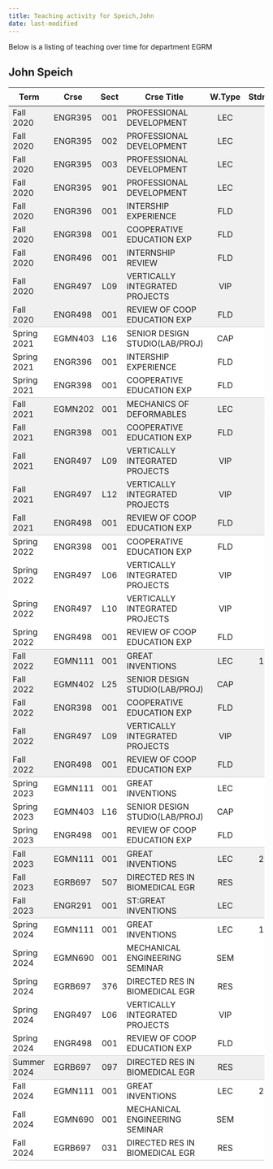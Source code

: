 ```yaml
---
title: Teaching activity for Speich,John
date: last-modified
---
```


Below is a listing of teaching over time for department EGRM


## John Speich

<style type="text/css">
#T_a9bed table {
  width: 100%;
  border-collapse: collapse;
}
#T_a9bed th {
  text-align: center;
  padding: 8px;
}
#T_a9bed td:nth-child(1) {
  padding-right: 10px;
  text-align: left;
}
#T_a9bed td:nth-child(2) {
  padding-right: 5px;
  text-align: left;
}
#T_a9bed  td:nth-child(4) {
  padding-right: 5px;
  text-align: left;
}
#T_a9bed td:nth-child(3) {
  text-align: center;
}
#T_a9bed  td:nth-child(5) {
  text-align: center;
}
#T_a9bed td:nth-child(6) {
  text-align: right;
}
#T_a9bed  td:nth-child(7) {
  text-align: right;
}
#T_a9bed_row0_col0, #T_a9bed_row0_col1, #T_a9bed_row0_col2, #T_a9bed_row0_col3, #T_a9bed_row0_col4, #T_a9bed_row0_col5, #T_a9bed_row0_col6, #T_a9bed_row1_col0, #T_a9bed_row1_col1, #T_a9bed_row1_col2, #T_a9bed_row1_col3, #T_a9bed_row1_col4, #T_a9bed_row1_col5, #T_a9bed_row1_col6, #T_a9bed_row2_col0, #T_a9bed_row2_col1, #T_a9bed_row2_col2, #T_a9bed_row2_col3, #T_a9bed_row2_col4, #T_a9bed_row2_col5, #T_a9bed_row2_col6, #T_a9bed_row3_col0, #T_a9bed_row3_col1, #T_a9bed_row3_col2, #T_a9bed_row3_col3, #T_a9bed_row3_col4, #T_a9bed_row3_col5, #T_a9bed_row3_col6, #T_a9bed_row4_col0, #T_a9bed_row4_col1, #T_a9bed_row4_col2, #T_a9bed_row4_col3, #T_a9bed_row4_col4, #T_a9bed_row4_col5, #T_a9bed_row4_col6, #T_a9bed_row5_col0, #T_a9bed_row5_col1, #T_a9bed_row5_col2, #T_a9bed_row5_col3, #T_a9bed_row5_col4, #T_a9bed_row5_col5, #T_a9bed_row5_col6, #T_a9bed_row6_col0, #T_a9bed_row6_col1, #T_a9bed_row6_col2, #T_a9bed_row6_col3, #T_a9bed_row6_col4, #T_a9bed_row6_col5, #T_a9bed_row6_col6, #T_a9bed_row7_col0, #T_a9bed_row7_col1, #T_a9bed_row7_col2, #T_a9bed_row7_col3, #T_a9bed_row7_col4, #T_a9bed_row7_col5, #T_a9bed_row7_col6, #T_a9bed_row12_col0, #T_a9bed_row12_col1, #T_a9bed_row12_col2, #T_a9bed_row12_col3, #T_a9bed_row12_col4, #T_a9bed_row12_col5, #T_a9bed_row12_col6, #T_a9bed_row13_col0, #T_a9bed_row13_col1, #T_a9bed_row13_col2, #T_a9bed_row13_col3, #T_a9bed_row13_col4, #T_a9bed_row13_col5, #T_a9bed_row13_col6, #T_a9bed_row14_col0, #T_a9bed_row14_col1, #T_a9bed_row14_col2, #T_a9bed_row14_col3, #T_a9bed_row14_col4, #T_a9bed_row14_col5, #T_a9bed_row14_col6, #T_a9bed_row15_col0, #T_a9bed_row15_col1, #T_a9bed_row15_col2, #T_a9bed_row15_col3, #T_a9bed_row15_col4, #T_a9bed_row15_col5, #T_a9bed_row15_col6, #T_a9bed_row21_col0, #T_a9bed_row21_col1, #T_a9bed_row21_col2, #T_a9bed_row21_col3, #T_a9bed_row21_col4, #T_a9bed_row21_col5, #T_a9bed_row21_col6, #T_a9bed_row22_col0, #T_a9bed_row22_col1, #T_a9bed_row22_col2, #T_a9bed_row22_col3, #T_a9bed_row22_col4, #T_a9bed_row22_col5, #T_a9bed_row22_col6, #T_a9bed_row23_col0, #T_a9bed_row23_col1, #T_a9bed_row23_col2, #T_a9bed_row23_col3, #T_a9bed_row23_col4, #T_a9bed_row23_col5, #T_a9bed_row23_col6, #T_a9bed_row24_col0, #T_a9bed_row24_col1, #T_a9bed_row24_col2, #T_a9bed_row24_col3, #T_a9bed_row24_col4, #T_a9bed_row24_col5, #T_a9bed_row24_col6, #T_a9bed_row29_col0, #T_a9bed_row29_col1, #T_a9bed_row29_col2, #T_a9bed_row29_col3, #T_a9bed_row29_col4, #T_a9bed_row29_col5, #T_a9bed_row29_col6, #T_a9bed_row30_col0, #T_a9bed_row30_col1, #T_a9bed_row30_col2, #T_a9bed_row30_col3, #T_a9bed_row30_col4, #T_a9bed_row30_col5, #T_a9bed_row30_col6 {
  background-color: #f0f0f0;
  border-bottom: none;
}
#T_a9bed_row8_col0, #T_a9bed_row8_col1, #T_a9bed_row8_col2, #T_a9bed_row8_col3, #T_a9bed_row8_col4, #T_a9bed_row8_col5, #T_a9bed_row8_col6, #T_a9bed_row16_col0, #T_a9bed_row16_col1, #T_a9bed_row16_col2, #T_a9bed_row16_col3, #T_a9bed_row16_col4, #T_a9bed_row16_col5, #T_a9bed_row16_col6, #T_a9bed_row25_col0, #T_a9bed_row25_col1, #T_a9bed_row25_col2, #T_a9bed_row25_col3, #T_a9bed_row25_col4, #T_a9bed_row25_col5, #T_a9bed_row25_col6, #T_a9bed_row31_col0, #T_a9bed_row31_col1, #T_a9bed_row31_col2, #T_a9bed_row31_col3, #T_a9bed_row31_col4, #T_a9bed_row31_col5, #T_a9bed_row31_col6, #T_a9bed_row37_col0, #T_a9bed_row37_col1, #T_a9bed_row37_col2, #T_a9bed_row37_col3, #T_a9bed_row37_col4, #T_a9bed_row37_col5, #T_a9bed_row37_col6 {
  background-color: #f0f0f0;
  border-bottom: 1px solid #ccc;
}
#T_a9bed_row9_col0, #T_a9bed_row9_col1, #T_a9bed_row9_col2, #T_a9bed_row9_col3, #T_a9bed_row9_col4, #T_a9bed_row9_col5, #T_a9bed_row9_col6, #T_a9bed_row10_col0, #T_a9bed_row10_col1, #T_a9bed_row10_col2, #T_a9bed_row10_col3, #T_a9bed_row10_col4, #T_a9bed_row10_col5, #T_a9bed_row10_col6, #T_a9bed_row17_col0, #T_a9bed_row17_col1, #T_a9bed_row17_col2, #T_a9bed_row17_col3, #T_a9bed_row17_col4, #T_a9bed_row17_col5, #T_a9bed_row17_col6, #T_a9bed_row18_col0, #T_a9bed_row18_col1, #T_a9bed_row18_col2, #T_a9bed_row18_col3, #T_a9bed_row18_col4, #T_a9bed_row18_col5, #T_a9bed_row18_col6, #T_a9bed_row19_col0, #T_a9bed_row19_col1, #T_a9bed_row19_col2, #T_a9bed_row19_col3, #T_a9bed_row19_col4, #T_a9bed_row19_col5, #T_a9bed_row19_col6, #T_a9bed_row26_col0, #T_a9bed_row26_col1, #T_a9bed_row26_col2, #T_a9bed_row26_col3, #T_a9bed_row26_col4, #T_a9bed_row26_col5, #T_a9bed_row26_col6, #T_a9bed_row27_col0, #T_a9bed_row27_col1, #T_a9bed_row27_col2, #T_a9bed_row27_col3, #T_a9bed_row27_col4, #T_a9bed_row27_col5, #T_a9bed_row27_col6, #T_a9bed_row32_col0, #T_a9bed_row32_col1, #T_a9bed_row32_col2, #T_a9bed_row32_col3, #T_a9bed_row32_col4, #T_a9bed_row32_col5, #T_a9bed_row32_col6, #T_a9bed_row33_col0, #T_a9bed_row33_col1, #T_a9bed_row33_col2, #T_a9bed_row33_col3, #T_a9bed_row33_col4, #T_a9bed_row33_col5, #T_a9bed_row33_col6, #T_a9bed_row34_col0, #T_a9bed_row34_col1, #T_a9bed_row34_col2, #T_a9bed_row34_col3, #T_a9bed_row34_col4, #T_a9bed_row34_col5, #T_a9bed_row34_col6, #T_a9bed_row35_col0, #T_a9bed_row35_col1, #T_a9bed_row35_col2, #T_a9bed_row35_col3, #T_a9bed_row35_col4, #T_a9bed_row35_col5, #T_a9bed_row35_col6, #T_a9bed_row38_col0, #T_a9bed_row38_col1, #T_a9bed_row38_col2, #T_a9bed_row38_col3, #T_a9bed_row38_col4, #T_a9bed_row38_col5, #T_a9bed_row38_col6, #T_a9bed_row39_col0, #T_a9bed_row39_col1, #T_a9bed_row39_col2, #T_a9bed_row39_col3, #T_a9bed_row39_col4, #T_a9bed_row39_col5, #T_a9bed_row39_col6 {
  background-color: #ffffff;
  border-bottom: none;
}
#T_a9bed_row11_col0, #T_a9bed_row11_col1, #T_a9bed_row11_col2, #T_a9bed_row11_col3, #T_a9bed_row11_col4, #T_a9bed_row11_col5, #T_a9bed_row11_col6, #T_a9bed_row20_col0, #T_a9bed_row20_col1, #T_a9bed_row20_col2, #T_a9bed_row20_col3, #T_a9bed_row20_col4, #T_a9bed_row20_col5, #T_a9bed_row20_col6, #T_a9bed_row28_col0, #T_a9bed_row28_col1, #T_a9bed_row28_col2, #T_a9bed_row28_col3, #T_a9bed_row28_col4, #T_a9bed_row28_col5, #T_a9bed_row28_col6, #T_a9bed_row36_col0, #T_a9bed_row36_col1, #T_a9bed_row36_col2, #T_a9bed_row36_col3, #T_a9bed_row36_col4, #T_a9bed_row36_col5, #T_a9bed_row36_col6, #T_a9bed_row40_col0, #T_a9bed_row40_col1, #T_a9bed_row40_col2, #T_a9bed_row40_col3, #T_a9bed_row40_col4, #T_a9bed_row40_col5, #T_a9bed_row40_col6 {
  background-color: #ffffff;
  border-bottom: 1px solid #ccc;
}
</style>
<table id="T_a9bed">
  <thead>
    <tr>
      <th id="T_a9bed_level0_col0" class="col_heading level0 col0" >Term</th>
      <th id="T_a9bed_level0_col1" class="col_heading level0 col1" >Crse</th>
      <th id="T_a9bed_level0_col2" class="col_heading level0 col2" >Sect</th>
      <th id="T_a9bed_level0_col3" class="col_heading level0 col3" >Crse Title</th>
      <th id="T_a9bed_level0_col4" class="col_heading level0 col4" >W.Type</th>
      <th id="T_a9bed_level0_col5" class="col_heading level0 col5" >Stdnts</th>
      <th id="T_a9bed_level0_col6" class="col_heading level0 col6" >Hours</th>
    </tr>
  </thead>
  <tbody>
    <tr>
      <td id="T_a9bed_row0_col0" class="data row0 col0" >Fall 2020</td>
      <td id="T_a9bed_row0_col1" class="data row0 col1" >ENGR395</td>
      <td id="T_a9bed_row0_col2" class="data row0 col2" >001</td>
      <td id="T_a9bed_row0_col3" class="data row0 col3" >PROFESSIONAL DEVELOPMENT</td>
      <td id="T_a9bed_row0_col4" class="data row0 col4" >LEC</td>
      <td id="T_a9bed_row0_col5" class="data row0 col5" >16</td>
      <td id="T_a9bed_row0_col6" class="data row0 col6" >16</td>
    </tr>
    <tr>
      <td id="T_a9bed_row1_col0" class="data row1 col0" >Fall 2020</td>
      <td id="T_a9bed_row1_col1" class="data row1 col1" >ENGR395</td>
      <td id="T_a9bed_row1_col2" class="data row1 col2" >002</td>
      <td id="T_a9bed_row1_col3" class="data row1 col3" >PROFESSIONAL DEVELOPMENT</td>
      <td id="T_a9bed_row1_col4" class="data row1 col4" >LEC</td>
      <td id="T_a9bed_row1_col5" class="data row1 col5" >17</td>
      <td id="T_a9bed_row1_col6" class="data row1 col6" >17</td>
    </tr>
    <tr>
      <td id="T_a9bed_row2_col0" class="data row2 col0" >Fall 2020</td>
      <td id="T_a9bed_row2_col1" class="data row2 col1" >ENGR395</td>
      <td id="T_a9bed_row2_col2" class="data row2 col2" >003</td>
      <td id="T_a9bed_row2_col3" class="data row2 col3" >PROFESSIONAL DEVELOPMENT</td>
      <td id="T_a9bed_row2_col4" class="data row2 col4" >LEC</td>
      <td id="T_a9bed_row2_col5" class="data row2 col5" >16</td>
      <td id="T_a9bed_row2_col6" class="data row2 col6" >16</td>
    </tr>
    <tr>
      <td id="T_a9bed_row3_col0" class="data row3 col0" >Fall 2020</td>
      <td id="T_a9bed_row3_col1" class="data row3 col1" >ENGR395</td>
      <td id="T_a9bed_row3_col2" class="data row3 col2" >901</td>
      <td id="T_a9bed_row3_col3" class="data row3 col3" >PROFESSIONAL DEVELOPMENT</td>
      <td id="T_a9bed_row3_col4" class="data row3 col4" >LEC</td>
      <td id="T_a9bed_row3_col5" class="data row3 col5" >16</td>
      <td id="T_a9bed_row3_col6" class="data row3 col6" >16</td>
    </tr>
    <tr>
      <td id="T_a9bed_row4_col0" class="data row4 col0" >Fall 2020</td>
      <td id="T_a9bed_row4_col1" class="data row4 col1" >ENGR396</td>
      <td id="T_a9bed_row4_col2" class="data row4 col2" >001</td>
      <td id="T_a9bed_row4_col3" class="data row4 col3" >INTERSHIP EXPERIENCE</td>
      <td id="T_a9bed_row4_col4" class="data row4 col4" >FLD</td>
      <td id="T_a9bed_row4_col5" class="data row4 col5" >18</td>
      <td id="T_a9bed_row4_col6" class="data row4 col6" >0</td>
    </tr>
    <tr>
      <td id="T_a9bed_row5_col0" class="data row5 col0" >Fall 2020</td>
      <td id="T_a9bed_row5_col1" class="data row5 col1" >ENGR398</td>
      <td id="T_a9bed_row5_col2" class="data row5 col2" >001</td>
      <td id="T_a9bed_row5_col3" class="data row5 col3" >COOPERATIVE EDUCATION EXP</td>
      <td id="T_a9bed_row5_col4" class="data row5 col4" >FLD</td>
      <td id="T_a9bed_row5_col5" class="data row5 col5" >8</td>
      <td id="T_a9bed_row5_col6" class="data row5 col6" >0</td>
    </tr>
    <tr>
      <td id="T_a9bed_row6_col0" class="data row6 col0" >Fall 2020</td>
      <td id="T_a9bed_row6_col1" class="data row6 col1" >ENGR496</td>
      <td id="T_a9bed_row6_col2" class="data row6 col2" >001</td>
      <td id="T_a9bed_row6_col3" class="data row6 col3" >INTERNSHIP REVIEW</td>
      <td id="T_a9bed_row6_col4" class="data row6 col4" >FLD</td>
      <td id="T_a9bed_row6_col5" class="data row6 col5" >32</td>
      <td id="T_a9bed_row6_col6" class="data row6 col6" >0</td>
    </tr>
    <tr>
      <td id="T_a9bed_row7_col0" class="data row7 col0" >Fall 2020</td>
      <td id="T_a9bed_row7_col1" class="data row7 col1" >ENGR497</td>
      <td id="T_a9bed_row7_col2" class="data row7 col2" >L09</td>
      <td id="T_a9bed_row7_col3" class="data row7 col3" >VERTICALLY INTEGRATED PROJECTS</td>
      <td id="T_a9bed_row7_col4" class="data row7 col4" >VIP</td>
      <td id="T_a9bed_row7_col5" class="data row7 col5" >1</td>
      <td id="T_a9bed_row7_col6" class="data row7 col6" >2</td>
    </tr>
    <tr>
      <td id="T_a9bed_row8_col0" class="data row8 col0" >Fall 2020</td>
      <td id="T_a9bed_row8_col1" class="data row8 col1" >ENGR498</td>
      <td id="T_a9bed_row8_col2" class="data row8 col2" >001</td>
      <td id="T_a9bed_row8_col3" class="data row8 col3" >REVIEW OF COOP EDUCATION EXP</td>
      <td id="T_a9bed_row8_col4" class="data row8 col4" >FLD</td>
      <td id="T_a9bed_row8_col5" class="data row8 col5" >8</td>
      <td id="T_a9bed_row8_col6" class="data row8 col6" >0</td>
    </tr>
    <tr>
      <td id="T_a9bed_row9_col0" class="data row9 col0" >Spring 2021</td>
      <td id="T_a9bed_row9_col1" class="data row9 col1" >EGMN403</td>
      <td id="T_a9bed_row9_col2" class="data row9 col2" >L16</td>
      <td id="T_a9bed_row9_col3" class="data row9 col3" >SENIOR DESIGN STUDIO(LAB/PROJ)</td>
      <td id="T_a9bed_row9_col4" class="data row9 col4" >CAP</td>
      <td id="T_a9bed_row9_col5" class="data row9 col5" >4</td>
      <td id="T_a9bed_row9_col6" class="data row9 col6" >8</td>
    </tr>
    <tr>
      <td id="T_a9bed_row10_col0" class="data row10 col0" >Spring 2021</td>
      <td id="T_a9bed_row10_col1" class="data row10 col1" >ENGR396</td>
      <td id="T_a9bed_row10_col2" class="data row10 col2" >001</td>
      <td id="T_a9bed_row10_col3" class="data row10 col3" >INTERSHIP EXPERIENCE</td>
      <td id="T_a9bed_row10_col4" class="data row10 col4" >FLD</td>
      <td id="T_a9bed_row10_col5" class="data row10 col5" >14</td>
      <td id="T_a9bed_row10_col6" class="data row10 col6" >0</td>
    </tr>
    <tr>
      <td id="T_a9bed_row11_col0" class="data row11 col0" >Spring 2021</td>
      <td id="T_a9bed_row11_col1" class="data row11 col1" >ENGR398</td>
      <td id="T_a9bed_row11_col2" class="data row11 col2" >001</td>
      <td id="T_a9bed_row11_col3" class="data row11 col3" >COOPERATIVE EDUCATION EXP</td>
      <td id="T_a9bed_row11_col4" class="data row11 col4" >FLD</td>
      <td id="T_a9bed_row11_col5" class="data row11 col5" >6</td>
      <td id="T_a9bed_row11_col6" class="data row11 col6" >0</td>
    </tr>
    <tr>
      <td id="T_a9bed_row12_col0" class="data row12 col0" >Fall 2021</td>
      <td id="T_a9bed_row12_col1" class="data row12 col1" >EGMN202</td>
      <td id="T_a9bed_row12_col2" class="data row12 col2" >001</td>
      <td id="T_a9bed_row12_col3" class="data row12 col3" >MECHANICS OF DEFORMABLES</td>
      <td id="T_a9bed_row12_col4" class="data row12 col4" >LEC</td>
      <td id="T_a9bed_row12_col5" class="data row12 col5" >31</td>
      <td id="T_a9bed_row12_col6" class="data row12 col6" >93</td>
    </tr>
    <tr>
      <td id="T_a9bed_row13_col0" class="data row13 col0" >Fall 2021</td>
      <td id="T_a9bed_row13_col1" class="data row13 col1" >ENGR398</td>
      <td id="T_a9bed_row13_col2" class="data row13 col2" >001</td>
      <td id="T_a9bed_row13_col3" class="data row13 col3" >COOPERATIVE EDUCATION EXP</td>
      <td id="T_a9bed_row13_col4" class="data row13 col4" >FLD</td>
      <td id="T_a9bed_row13_col5" class="data row13 col5" >5</td>
      <td id="T_a9bed_row13_col6" class="data row13 col6" >0</td>
    </tr>
    <tr>
      <td id="T_a9bed_row14_col0" class="data row14 col0" >Fall 2021</td>
      <td id="T_a9bed_row14_col1" class="data row14 col1" >ENGR497</td>
      <td id="T_a9bed_row14_col2" class="data row14 col2" >L09</td>
      <td id="T_a9bed_row14_col3" class="data row14 col3" >VERTICALLY INTEGRATED PROJECTS</td>
      <td id="T_a9bed_row14_col4" class="data row14 col4" >VIP</td>
      <td id="T_a9bed_row14_col5" class="data row14 col5" >1</td>
      <td id="T_a9bed_row14_col6" class="data row14 col6" >2</td>
    </tr>
    <tr>
      <td id="T_a9bed_row15_col0" class="data row15 col0" >Fall 2021</td>
      <td id="T_a9bed_row15_col1" class="data row15 col1" >ENGR497</td>
      <td id="T_a9bed_row15_col2" class="data row15 col2" >L12</td>
      <td id="T_a9bed_row15_col3" class="data row15 col3" >VERTICALLY INTEGRATED PROJECTS</td>
      <td id="T_a9bed_row15_col4" class="data row15 col4" >VIP</td>
      <td id="T_a9bed_row15_col5" class="data row15 col5" >1</td>
      <td id="T_a9bed_row15_col6" class="data row15 col6" >1</td>
    </tr>
    <tr>
      <td id="T_a9bed_row16_col0" class="data row16 col0" >Fall 2021</td>
      <td id="T_a9bed_row16_col1" class="data row16 col1" >ENGR498</td>
      <td id="T_a9bed_row16_col2" class="data row16 col2" >001</td>
      <td id="T_a9bed_row16_col3" class="data row16 col3" >REVIEW OF COOP EDUCATION EXP</td>
      <td id="T_a9bed_row16_col4" class="data row16 col4" >FLD</td>
      <td id="T_a9bed_row16_col5" class="data row16 col5" >6</td>
      <td id="T_a9bed_row16_col6" class="data row16 col6" >0</td>
    </tr>
    <tr>
      <td id="T_a9bed_row17_col0" class="data row17 col0" >Spring 2022</td>
      <td id="T_a9bed_row17_col1" class="data row17 col1" >ENGR398</td>
      <td id="T_a9bed_row17_col2" class="data row17 col2" >001</td>
      <td id="T_a9bed_row17_col3" class="data row17 col3" >COOPERATIVE EDUCATION EXP</td>
      <td id="T_a9bed_row17_col4" class="data row17 col4" >FLD</td>
      <td id="T_a9bed_row17_col5" class="data row17 col5" >4</td>
      <td id="T_a9bed_row17_col6" class="data row17 col6" >0</td>
    </tr>
    <tr>
      <td id="T_a9bed_row18_col0" class="data row18 col0" >Spring 2022</td>
      <td id="T_a9bed_row18_col1" class="data row18 col1" >ENGR497</td>
      <td id="T_a9bed_row18_col2" class="data row18 col2" >L06</td>
      <td id="T_a9bed_row18_col3" class="data row18 col3" >VERTICALLY INTEGRATED PROJECTS</td>
      <td id="T_a9bed_row18_col4" class="data row18 col4" >VIP</td>
      <td id="T_a9bed_row18_col5" class="data row18 col5" >2</td>
      <td id="T_a9bed_row18_col6" class="data row18 col6" >2</td>
    </tr>
    <tr>
      <td id="T_a9bed_row19_col0" class="data row19 col0" >Spring 2022</td>
      <td id="T_a9bed_row19_col1" class="data row19 col1" >ENGR497</td>
      <td id="T_a9bed_row19_col2" class="data row19 col2" >L10</td>
      <td id="T_a9bed_row19_col3" class="data row19 col3" >VERTICALLY INTEGRATED PROJECTS</td>
      <td id="T_a9bed_row19_col4" class="data row19 col4" >VIP</td>
      <td id="T_a9bed_row19_col5" class="data row19 col5" >2</td>
      <td id="T_a9bed_row19_col6" class="data row19 col6" >4</td>
    </tr>
    <tr>
      <td id="T_a9bed_row20_col0" class="data row20 col0" >Spring 2022</td>
      <td id="T_a9bed_row20_col1" class="data row20 col1" >ENGR498</td>
      <td id="T_a9bed_row20_col2" class="data row20 col2" >001</td>
      <td id="T_a9bed_row20_col3" class="data row20 col3" >REVIEW OF COOP EDUCATION EXP</td>
      <td id="T_a9bed_row20_col4" class="data row20 col4" >FLD</td>
      <td id="T_a9bed_row20_col5" class="data row20 col5" >1</td>
      <td id="T_a9bed_row20_col6" class="data row20 col6" >0</td>
    </tr>
    <tr>
      <td id="T_a9bed_row21_col0" class="data row21 col0" >Fall 2022</td>
      <td id="T_a9bed_row21_col1" class="data row21 col1" >EGMN111</td>
      <td id="T_a9bed_row21_col2" class="data row21 col2" >001</td>
      <td id="T_a9bed_row21_col3" class="data row21 col3" >GREAT INVENTIONS</td>
      <td id="T_a9bed_row21_col4" class="data row21 col4" >LEC</td>
      <td id="T_a9bed_row21_col5" class="data row21 col5" >154</td>
      <td id="T_a9bed_row21_col6" class="data row21 col6" >462</td>
    </tr>
    <tr>
      <td id="T_a9bed_row22_col0" class="data row22 col0" >Fall 2022</td>
      <td id="T_a9bed_row22_col1" class="data row22 col1" >EGMN402</td>
      <td id="T_a9bed_row22_col2" class="data row22 col2" >L25</td>
      <td id="T_a9bed_row22_col3" class="data row22 col3" >SENIOR DESIGN STUDIO(LAB/PROJ)</td>
      <td id="T_a9bed_row22_col4" class="data row22 col4" >CAP</td>
      <td id="T_a9bed_row22_col5" class="data row22 col5" >4</td>
      <td id="T_a9bed_row22_col6" class="data row22 col6" >8</td>
    </tr>
    <tr>
      <td id="T_a9bed_row23_col0" class="data row23 col0" >Fall 2022</td>
      <td id="T_a9bed_row23_col1" class="data row23 col1" >ENGR398</td>
      <td id="T_a9bed_row23_col2" class="data row23 col2" >001</td>
      <td id="T_a9bed_row23_col3" class="data row23 col3" >COOPERATIVE EDUCATION EXP</td>
      <td id="T_a9bed_row23_col4" class="data row23 col4" >FLD</td>
      <td id="T_a9bed_row23_col5" class="data row23 col5" >6</td>
      <td id="T_a9bed_row23_col6" class="data row23 col6" >0</td>
    </tr>
    <tr>
      <td id="T_a9bed_row24_col0" class="data row24 col0" >Fall 2022</td>
      <td id="T_a9bed_row24_col1" class="data row24 col1" >ENGR497</td>
      <td id="T_a9bed_row24_col2" class="data row24 col2" >L09</td>
      <td id="T_a9bed_row24_col3" class="data row24 col3" >VERTICALLY INTEGRATED PROJECTS</td>
      <td id="T_a9bed_row24_col4" class="data row24 col4" >VIP</td>
      <td id="T_a9bed_row24_col5" class="data row24 col5" >1</td>
      <td id="T_a9bed_row24_col6" class="data row24 col6" >2</td>
    </tr>
    <tr>
      <td id="T_a9bed_row25_col0" class="data row25 col0" >Fall 2022</td>
      <td id="T_a9bed_row25_col1" class="data row25 col1" >ENGR498</td>
      <td id="T_a9bed_row25_col2" class="data row25 col2" >001</td>
      <td id="T_a9bed_row25_col3" class="data row25 col3" >REVIEW OF COOP EDUCATION EXP</td>
      <td id="T_a9bed_row25_col4" class="data row25 col4" >FLD</td>
      <td id="T_a9bed_row25_col5" class="data row25 col5" >2</td>
      <td id="T_a9bed_row25_col6" class="data row25 col6" >0</td>
    </tr>
    <tr>
      <td id="T_a9bed_row26_col0" class="data row26 col0" >Spring 2023</td>
      <td id="T_a9bed_row26_col1" class="data row26 col1" >EGMN111</td>
      <td id="T_a9bed_row26_col2" class="data row26 col2" >001</td>
      <td id="T_a9bed_row26_col3" class="data row26 col3" >GREAT INVENTIONS</td>
      <td id="T_a9bed_row26_col4" class="data row26 col4" >LEC</td>
      <td id="T_a9bed_row26_col5" class="data row26 col5" >52</td>
      <td id="T_a9bed_row26_col6" class="data row26 col6" >158</td>
    </tr>
    <tr>
      <td id="T_a9bed_row27_col0" class="data row27 col0" >Spring 2023</td>
      <td id="T_a9bed_row27_col1" class="data row27 col1" >EGMN403</td>
      <td id="T_a9bed_row27_col2" class="data row27 col2" >L16</td>
      <td id="T_a9bed_row27_col3" class="data row27 col3" >SENIOR DESIGN STUDIO(LAB/PROJ)</td>
      <td id="T_a9bed_row27_col4" class="data row27 col4" >CAP</td>
      <td id="T_a9bed_row27_col5" class="data row27 col5" >4</td>
      <td id="T_a9bed_row27_col6" class="data row27 col6" >8</td>
    </tr>
    <tr>
      <td id="T_a9bed_row28_col0" class="data row28 col0" >Spring 2023</td>
      <td id="T_a9bed_row28_col1" class="data row28 col1" >ENGR498</td>
      <td id="T_a9bed_row28_col2" class="data row28 col2" >001</td>
      <td id="T_a9bed_row28_col3" class="data row28 col3" >REVIEW OF COOP EDUCATION EXP</td>
      <td id="T_a9bed_row28_col4" class="data row28 col4" >FLD</td>
      <td id="T_a9bed_row28_col5" class="data row28 col5" >2</td>
      <td id="T_a9bed_row28_col6" class="data row28 col6" >0</td>
    </tr>
    <tr>
      <td id="T_a9bed_row29_col0" class="data row29 col0" >Fall 2023</td>
      <td id="T_a9bed_row29_col1" class="data row29 col1" >EGMN111</td>
      <td id="T_a9bed_row29_col2" class="data row29 col2" >001</td>
      <td id="T_a9bed_row29_col3" class="data row29 col3" >GREAT INVENTIONS</td>
      <td id="T_a9bed_row29_col4" class="data row29 col4" >LEC</td>
      <td id="T_a9bed_row29_col5" class="data row29 col5" >213</td>
      <td id="T_a9bed_row29_col6" class="data row29 col6" >639</td>
    </tr>
    <tr>
      <td id="T_a9bed_row30_col0" class="data row30 col0" >Fall 2023</td>
      <td id="T_a9bed_row30_col1" class="data row30 col1" >EGRB697</td>
      <td id="T_a9bed_row30_col2" class="data row30 col2" >507</td>
      <td id="T_a9bed_row30_col3" class="data row30 col3" >DIRECTED RES IN BIOMEDICAL EGR</td>
      <td id="T_a9bed_row30_col4" class="data row30 col4" >RES</td>
      <td id="T_a9bed_row30_col5" class="data row30 col5" >1</td>
      <td id="T_a9bed_row30_col6" class="data row30 col6" >6</td>
    </tr>
    <tr>
      <td id="T_a9bed_row31_col0" class="data row31 col0" >Fall 2023</td>
      <td id="T_a9bed_row31_col1" class="data row31 col1" >ENGR291</td>
      <td id="T_a9bed_row31_col2" class="data row31 col2" >001</td>
      <td id="T_a9bed_row31_col3" class="data row31 col3" >ST:GREAT INVENTIONS</td>
      <td id="T_a9bed_row31_col4" class="data row31 col4" >LEC</td>
      <td id="T_a9bed_row31_col5" class="data row31 col5" >1</td>
      <td id="T_a9bed_row31_col6" class="data row31 col6" >3</td>
    </tr>
    <tr>
      <td id="T_a9bed_row32_col0" class="data row32 col0" >Spring 2024</td>
      <td id="T_a9bed_row32_col1" class="data row32 col1" >EGMN111</td>
      <td id="T_a9bed_row32_col2" class="data row32 col2" >001</td>
      <td id="T_a9bed_row32_col3" class="data row32 col3" >GREAT INVENTIONS</td>
      <td id="T_a9bed_row32_col4" class="data row32 col4" >LEC</td>
      <td id="T_a9bed_row32_col5" class="data row32 col5" >139</td>
      <td id="T_a9bed_row32_col6" class="data row32 col6" >417</td>
    </tr>
    <tr>
      <td id="T_a9bed_row33_col0" class="data row33 col0" >Spring 2024</td>
      <td id="T_a9bed_row33_col1" class="data row33 col1" >EGMN690</td>
      <td id="T_a9bed_row33_col2" class="data row33 col2" >001</td>
      <td id="T_a9bed_row33_col3" class="data row33 col3" >MECHANICAL ENGINEERING SEMINAR</td>
      <td id="T_a9bed_row33_col4" class="data row33 col4" >SEM</td>
      <td id="T_a9bed_row33_col5" class="data row33 col5" >27</td>
      <td id="T_a9bed_row33_col6" class="data row33 col6" >27</td>
    </tr>
    <tr>
      <td id="T_a9bed_row34_col0" class="data row34 col0" >Spring 2024</td>
      <td id="T_a9bed_row34_col1" class="data row34 col1" >EGRB697</td>
      <td id="T_a9bed_row34_col2" class="data row34 col2" >376</td>
      <td id="T_a9bed_row34_col3" class="data row34 col3" >DIRECTED RES IN BIOMEDICAL EGR</td>
      <td id="T_a9bed_row34_col4" class="data row34 col4" >RES</td>
      <td id="T_a9bed_row34_col5" class="data row34 col5" >1</td>
      <td id="T_a9bed_row34_col6" class="data row34 col6" >1</td>
    </tr>
    <tr>
      <td id="T_a9bed_row35_col0" class="data row35 col0" >Spring 2024</td>
      <td id="T_a9bed_row35_col1" class="data row35 col1" >ENGR497</td>
      <td id="T_a9bed_row35_col2" class="data row35 col2" >L06</td>
      <td id="T_a9bed_row35_col3" class="data row35 col3" >VERTICALLY INTEGRATED PROJECTS</td>
      <td id="T_a9bed_row35_col4" class="data row35 col4" >VIP</td>
      <td id="T_a9bed_row35_col5" class="data row35 col5" >1</td>
      <td id="T_a9bed_row35_col6" class="data row35 col6" >1</td>
    </tr>
    <tr>
      <td id="T_a9bed_row36_col0" class="data row36 col0" >Spring 2024</td>
      <td id="T_a9bed_row36_col1" class="data row36 col1" >ENGR498</td>
      <td id="T_a9bed_row36_col2" class="data row36 col2" >001</td>
      <td id="T_a9bed_row36_col3" class="data row36 col3" >REVIEW OF COOP EDUCATION EXP</td>
      <td id="T_a9bed_row36_col4" class="data row36 col4" >FLD</td>
      <td id="T_a9bed_row36_col5" class="data row36 col5" >2</td>
      <td id="T_a9bed_row36_col6" class="data row36 col6" >0</td>
    </tr>
    <tr>
      <td id="T_a9bed_row37_col0" class="data row37 col0" >Summer 2024</td>
      <td id="T_a9bed_row37_col1" class="data row37 col1" >EGRB697</td>
      <td id="T_a9bed_row37_col2" class="data row37 col2" >097</td>
      <td id="T_a9bed_row37_col3" class="data row37 col3" >DIRECTED RES IN BIOMEDICAL EGR</td>
      <td id="T_a9bed_row37_col4" class="data row37 col4" >RES</td>
      <td id="T_a9bed_row37_col5" class="data row37 col5" >1</td>
      <td id="T_a9bed_row37_col6" class="data row37 col6" >6</td>
    </tr>
    <tr>
      <td id="T_a9bed_row38_col0" class="data row38 col0" >Fall 2024</td>
      <td id="T_a9bed_row38_col1" class="data row38 col1" >EGMN111</td>
      <td id="T_a9bed_row38_col2" class="data row38 col2" >001</td>
      <td id="T_a9bed_row38_col3" class="data row38 col3" >GREAT INVENTIONS</td>
      <td id="T_a9bed_row38_col4" class="data row38 col4" >LEC</td>
      <td id="T_a9bed_row38_col5" class="data row38 col5" >212</td>
      <td id="T_a9bed_row38_col6" class="data row38 col6" >636</td>
    </tr>
    <tr>
      <td id="T_a9bed_row39_col0" class="data row39 col0" >Fall 2024</td>
      <td id="T_a9bed_row39_col1" class="data row39 col1" >EGMN690</td>
      <td id="T_a9bed_row39_col2" class="data row39 col2" >001</td>
      <td id="T_a9bed_row39_col3" class="data row39 col3" >MECHANICAL ENGINEERING SEMINAR</td>
      <td id="T_a9bed_row39_col4" class="data row39 col4" >SEM</td>
      <td id="T_a9bed_row39_col5" class="data row39 col5" >29</td>
      <td id="T_a9bed_row39_col6" class="data row39 col6" >29</td>
    </tr>
    <tr>
      <td id="T_a9bed_row40_col0" class="data row40 col0" >Fall 2024</td>
      <td id="T_a9bed_row40_col1" class="data row40 col1" >EGRB697</td>
      <td id="T_a9bed_row40_col2" class="data row40 col2" >031</td>
      <td id="T_a9bed_row40_col3" class="data row40 col3" >DIRECTED RES IN BIOMEDICAL EGR</td>
      <td id="T_a9bed_row40_col4" class="data row40 col4" >RES</td>
      <td id="T_a9bed_row40_col5" class="data row40 col5" >1</td>
      <td id="T_a9bed_row40_col6" class="data row40 col6" >1</td>
    </tr>
  </tbody>
</table>


